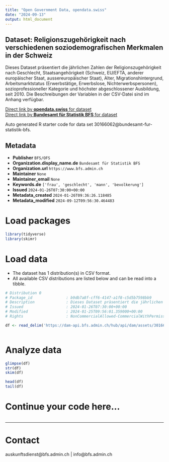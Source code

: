```yaml
---
title: "Open Government Data, opendata.swiss"
date: "2024-09-13"
output: html_document
---
```


## Dataset: Religionszugehörigkeit nach verschiedenen soziodemografischen Merkmalen in der Schweiz

Dieses Dataset präsentiert die jährlichen Zahlen der Religionszugehörigkeit nach Geschlecht, Staatsangehörigkeit (Schweiz, EU/EFTA, anderer europäischer Staat, aussereuropäischer Staat), Alter, Migrationshintergrund, Arbeitsmarktstatus (Erwerbstätige, Erwerbslose, Nichterwerbspersonen), sozioprofessioneller Kategorie und höchster abgeschlossener Ausbildung, seit 2010. Die Beschreibungen der Variablen in der CSV-Datei sind im Anhang verfügbar.

[Direct link by **opendata.swiss** for dataset](https://opendata.swiss/de/dataset/religionszugehorigkeit-nach-verschiedenen-soziodemografischen-merkmalen-in-der-schweiz)<br>
[Direct link by **Bundesamt für Statistik BFS** for dataset](https://www.bfs.admin.ch/asset/de/ts-x-40.02.01.08.26)

Auto generated R starter code for data set 30166062@bundesamt-fur-statistik-bfs.

## Metadata

- **Publisher** `BFS/OFS`
- **Organization.display_name.de** `Bundesamt für Statistik BFS`
- **Organization.url** `https://www.bfs.admin.ch`
- **Maintainer** `None`
- **Maintainer_email** `None`
- **Keywords.de** `['frau', 'geschlecht', 'mann', 'bevolkerung']`
- **Issued** `2024-01-26T07:30:00+00:00`
- **Metadata_created** `2024-01-26T09:36:26.118485`
- **Metadata_modified** `2024-09-12T09:56:30.464483`


# Load packages

```r

library(tidyverse)
library(skimr)

```

# Load data

-   The dataset has 1 distribution(s) in CSV format.
-   All available CSV distributions are listed below and can be read into a tibble.

```r

# Distribution 0
# Package_id               : b9db7a8f-cff6-4147-a1f8-c5d5b7598bb9
# Description              : Dieses Dataset präsentiert die jährlichen Zahlen der Religionszugehörigkeit nach Geschlecht, Staatsangehörigkeit (Schweiz, EU/EFTA, anderer europäischer Staat, aussereuropäischer Staat), Alter, Migrationshintergrund, Arbeitsmarktstatus (Erwerbstätige, Erwerbslose, Nichterwerbspersonen), sozioprofessioneller Kategorie und höchster abgeschlossener Ausbildung, seit 2010. Die Beschreibungen der Variablen in der CSV-Datei sind im Anhang verfügbar.
# Issued                   : 2024-01-26T07:30:00+00:00
# Modified                 : 2024-01-25T09:56:01.359000+00:00
# Rights                   : NonCommercialAllowed-CommercialWithPermission-ReferenceRequired

df <- read_delim('https://dam-api.bfs.admin.ch/hub/api/dam/assets/30166066/master')



```

# Analyze data

```r

glimpse(df)
str(df)
skim(df)

head(df)
tail(df)

```

# Continue your code here...

```r

```

------------------------------------------------------------------------

# Contact

auskunftsdienst@bfs.admin.ch | info@bfs.admin.ch
